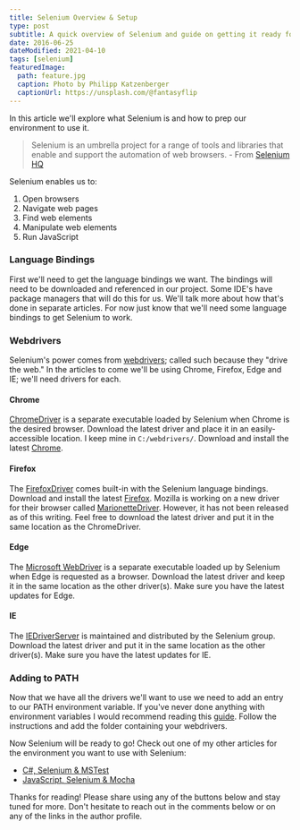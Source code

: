 ```yaml
---
title: Selenium Overview & Setup
type: post
subtitle: A quick overview of Selenium and guide on getting it ready for glory!
date: 2016-06-25
dateModified: 2021-04-10
tags: [selenium]
featuredImage:
  path: feature.jpg
  caption: Photo by Philipp Katzenberger
  captionUrl: https://unsplash.com/@fantasyflip
---
```


In this article we'll explore what Selenium is and how to prep our environment to use it.

> Selenium is an umbrella project for a range of tools and libraries that enable and support the automation of web browsers. - From [Selenium HQ](https://seleniumhq.github.io/docs/index.html)

Selenium enables us to:

1. Open browsers
2. Navigate web pages
3. Find web elements
4. Manipulate web elements
5. Run JavaScript

### Language Bindings

First we'll need to get the language bindings we want. The bindings will need to be downloaded and referenced in our project. Some IDE's have package managers that will do this for us. We'll talk more about how that's done in separate articles. For now just know that we'll need some language bindings to get Selenium to work.

### Webdrivers

Selenium's power comes from [webdrivers](http://docs.seleniumhq.org/docs/03_webdriver.jsp); called such because they "drive the web." In the articles to come we'll be using Chrome, Firefox, Edge and IE; we'll need drivers for each.

#### Chrome

[ChromeDriver](https://sites.google.com/a/chromium.org/chromedriver/) is a separate executable loaded by Selenium when Chrome is the desired browser. Download the latest driver and place it in an easily-accessible location. I keep mine in `C:/webdrivers/`. Download and install the latest [Chrome](https://www.google.com/intl/en/chrome/browser/desktop/index.html).

#### Firefox

The [FirefoxDriver](https://github.com/SeleniumHQ/selenium/wiki/FirefoxDriver) comes built-in with the Selenium language bindings. Download and install the latest [Firefox](https://www.mozilla.org/en-US/firefox/all/).
Mozilla is working on a new driver for their browser called [MarionetteDriver](https://developer.mozilla.org/en-US/docs/Mozilla/QA/Marionette). However, it has not been released as of this writing. Feel free to download the latest driver and put it in the same location as the ChromeDriver.

#### Edge

The [Microsoft WebDriver](https://www.microsoft.com/en-us/download/details.aspx?id=48212) is a separate executable loaded up by Selenium when Edge is requested as a browser. Download the latest driver and keep it in the same location as the other driver(s). Make sure you have the latest updates for Edge.

#### IE

The [IEDriverServer](http://docs.seleniumhq.org/download/) is maintained and distributed by the Selenium group. Download the latest driver and put it in the same location as the other driver(s). Make sure you have the latest updates for IE.

### Adding to PATH

Now that we have all the drivers we'll want to use we need to add an entry to our PATH environment variable. If you've never done anything with environment variables I would recommend reading this [guide](http://www.howtogeek.com/118594/how-to-edit-your-system-path-for-easy-command-line-access/). Follow the instructions and add the folder containing your webdrivers.

Now Selenium will be ready to go! Check out one of my other articles for the environment you want to use with Selenium:

- [C#, Selenium & MSTest](/selenium/dotnet-selenium-mstest-quickstart)
- [JavaScript, Selenium & Mocha](/selenium/js-selenium-mocha-quickstart)

Thanks for reading! Please share using any of the buttons below and stay tuned for more. Don't hesitate to reach out in the comments below or on any of the links in the author profile.
